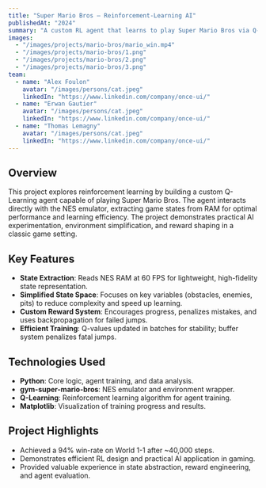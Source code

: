 ---
title: "Super Mario Bros – Reinforcement‑Learning AI"
publishedAt: "2024"
summary: "A custom RL agent that learns to play Super Mario Bros via Q-Learning, using direct NES RAM state extraction and real-time training visualization."
images:
  - "/images/projects/mario-bros/mario_win.mp4"
  - "/images/projects/mario-bros/1.png"
  - "/images/projects/mario-bros/2.png"
  - "/images/projects/mario-bros/3.png"
team:
  - name: "Alex Foulon"
    avatar: "/images/persons/cat.jpeg"
    linkedIn: "https://www.linkedin.com/company/once-ui/"
  - name: "Erwan Gautier"
    avatar: "/images/persons/cat.jpeg"
    linkedIn: "https://www.linkedin.com/company/once-ui/"
  - name: "Thomas Lemagny"
    avatar: "/images/persons/cat.jpeg"
    linkedIn: "https://www.linkedin.com/company/once-ui/"
---

## Overview

This project explores reinforcement learning by building a custom Q-Learning agent capable of playing Super Mario Bros. The agent interacts directly with the NES emulator, extracting game states from RAM for optimal performance and learning efficiency. The project demonstrates practical AI experimentation, environment simplification, and reward shaping in a classic game setting.

## Key Features

- **State Extraction**: Reads NES RAM at 60 FPS for lightweight, high-fidelity state representation.
- **Simplified State Space**: Focuses on key variables (obstacles, enemies, pits) to reduce complexity and speed up learning.
- **Custom Reward System**: Encourages progress, penalizes mistakes, and uses backpropagation for failed jumps.
- **Efficient Training**: Q-values updated in batches for stability; buffer system penalizes fatal jumps.

## Technologies Used

- **Python**: Core logic, agent training, and data analysis.
- **gym-super-mario-bros**: NES emulator and environment wrapper.
- **Q-Learning**: Reinforcement learning algorithm for agent training.
- **Matplotlib**: Visualization of training progress and results.

## Project Highlights

- Achieved a 94% win-rate on World 1-1 after ~40,000 steps.
- Demonstrates efficient RL design and practical AI application in gaming.
- Provided valuable experience in state abstraction, reward engineering, and agent evaluation.
